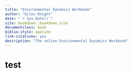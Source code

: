 ```yaml
--- 
title: "Environmental Dynamics Workbook"
author: "Giles Knight"
date: "`r Sys.Date()`"
site: bookdown::bookdown_site
documentclass: book
biblio-style: apalike
link-citations: yes
description: "The online Environmental Dynamics Workbook"
---
```




# test